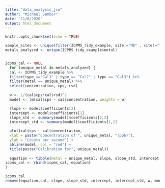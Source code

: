 ```yaml
---
title: "data_analysis_jcw"
author: "Michael Sambor"
date: "11/6/2020"
output: html_document
---
```


```r
knitr::opts_chunk$set(echo = TRUE)
```

```r
sample_sites <- unique(filter(ICPMS_tidy_example, site!="MB" , site!="")$site)
metals_analyzed <- unique(ICPMS_tidy_example$metal)


icpms_cal <- NULL
  for (unique_metal in metals_analyzed) {
  cal <- ICPMS_tidy_example %>%
  filter(type =="Cal1" | type == "Cal2" | type == "Cal3") %>%
  filter(metal == unique_metal) %>% 
  select(concentration, cps, rsd)
  
  w <- 1/(cal$cps*cal$rsd)^2
  model <- lm(cal$cps ~ cal$concentration, weights = w)

  slope <- model$coefficients[2]
  intercept <- model$coefficients[1]
  slope_std <- summary(model)$coefficients[2,2]
  intercept_std <- summary(model)$coefficients[1,2]

  plot(cal$cps ~ cal$concentration,
  xlab = paste("Concentration of ", unique_metal, "(ppb)"), 
  ylab = "Counts per second") +
  abline(model, col = "red") +
  title(paste("Calibration for", unique_metal))
  
  equation <- tibble(metal = unique_metal, slope, slope_std, intercept, intercept_std)
icpms_cal <- rbind(icpms_cal, equation)
}

icpms_cal
remove(equation,cal, slope, slope_std, intercept, intercept_std, w, mode, unique_metal)

```

